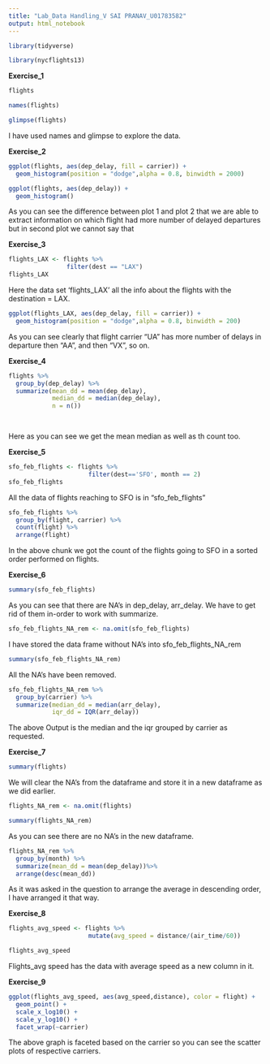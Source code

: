 ```yaml
---
title: "Lab_Data Handling_V SAI PRANAV_U01783582"
output: html_notebook
---
```

```r
library(tidyverse)
```

```r
library(nycflights13)
```

**Exercise_1**
```r
flights
```

```r
names(flights)
```
```r
glimpse(flights)
```
I have used names and glimpse to explore the data.


**Exercise_2**
```r
ggplot(flights, aes(dep_delay, fill = carrier)) +
  geom_histogram(position = "dodge",alpha = 0.8, binwidth = 2000)
```
```r
ggplot(flights, aes(dep_delay)) +
  geom_histogram()
```
As you can see the difference between plot 1 and plot 2 that we are able to extract information on which flight had more number of delayed departures but in second plot we cannot say that 

**Exercise_3**
```r
flights_LAX <- flights %>%
                filter(dest == "LAX")
flights_LAX
```
Here the data set 'flights_LAX' all the info about the flights with the destination = LAX.

```r
ggplot(flights_LAX, aes(dep_delay, fill = carrier)) +
  geom_histogram(position = "dodge",alpha = 0.8, binwidth = 200)
```
As you can see clearly that flight carrier "UA" has more number of delays in departure then "AA", and then "VX", so on.

**Exercise_4**
```r
flights %>%
  group_by(dep_delay) %>%
  summarize(mean_dd = mean(dep_delay),
            median_dd = median(dep_delay),
            n = n())

  
```
Here as you can see we get the mean median as well as th count too.


**Exercise_5**
```r
sfo_feb_flights <- flights %>%
                      filter(dest=='SFO', month == 2)
sfo_feb_flights
```
All the data of flights reaching to SFO is in "sfo_feb_flights"

```r
sfo_feb_flights %>%
  group_by(flight, carrier) %>%
  count(flight) %>%
  arrange(flight)
```
In the above chunk we got the count of the flights going to SFO in a sorted order performed on flights.

**Exercise_6**

```r
summary(sfo_feb_flights)
```
As you can see that there are NA's in dep_delay, arr_delay. We have to get rid of them in-order to work with summarize.


```r
sfo_feb_flights_NA_rem <- na.omit(sfo_feb_flights)
```
I have stored the data frame without NA's into sfo_feb_flights_NA_rem

```r
summary(sfo_feb_flights_NA_rem)
```
All the NA's have been removed.

```r
sfo_feb_flights_NA_rem %>%
  group_by(carrier) %>%
  summarize(median_dd = median(arr_delay),
            iqr_dd = IQR(arr_delay))
```
The above Output is the median and the iqr grouped by carrier as requested. 

**Exercise_7**

```r
summary(flights)
```
We will clear the NA's from the dataframe and store it in a new dataframe as we did earlier.

```r
flights_NA_rem <- na.omit(flights)
```

```r
summary(flights_NA_rem)
```
As you can see there are no NA's in the new dataframe.


```r
flights_NA_rem %>%
  group_by(month) %>%
  summarize(mean_dd = mean(dep_delay))%>%
  arrange(desc(mean_dd))
```
As it was asked in the question to arrange the average in descending order, I have arranged it that way.


**Exercise_8**
```r
flights_avg_speed <- flights %>%
                      mutate(avg_speed = distance/(air_time/60))

flights_avg_speed

```
Flights_avg speed has the data with average speed as a new column in it.

**Exercise_9**
```r
ggplot(flights_avg_speed, aes(avg_speed,distance), color = flight) +
  geom_point() +
  scale_x_log10() +
  scale_y_log10() +
  facet_wrap(~carrier)
```
The above graph is faceted based on the carrier so you can see the scatter plots of respective carriers.

